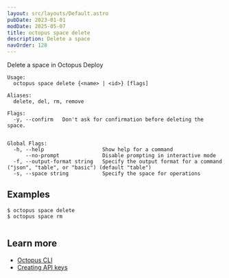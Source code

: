 ```yaml
---
layout: src/layouts/Default.astro
pubDate: 2023-01-01
modDate: 2025-05-07
title: octopus space delete
description: Delete a space
navOrder: 128
---
```


Delete a space in Octopus Deploy

```
Usage:
  octopus space delete {<name> | <id>} [flags]

Aliases:
  delete, del, rm, remove

Flags:
  -y, --confirm   Don't ask for confirmation before deleting the space.


Global Flags:
  -h, --help                   Show help for a command
      --no-prompt              Disable prompting in interactive mode
  -f, --output-format string   Specify the output format for a command ("json", "table", or "basic") (default "table")
  -s, --space string           Specify the space for operations

```

## Examples

<SamplesInstance />

```
$ octopus space delete
$ octopus space rm


```

## Learn more

- [Octopus CLI](/docs/octopus-rest-api/cli)
- [Creating API keys](/docs/octopus-rest-api/how-to-create-an-api-key)